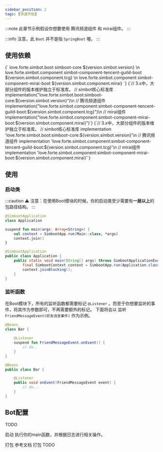 ```yaml
---
sidebar_position: 2
tags: [快速开始]
---
```


:::note
此章节示例假设你想要使用 腾讯频道组件 和 mirai组件。
:::


:::info
注意，此 `Boot` 并不是指 `SpringBoot` 喔。
:::


## 使用依赖



<Tabs groupId="use-dependency">
<TabItem value="Maven" label="Maven" default>
<CodeBlock language="xml">
{`<!-- simbot核心标准库 -->
<dependency>
    <groupId>love.forte.simbot.boot</groupId>
    <artifactId>simboot-core</artifactId>
    <version>${version.simbot.version}</version>
</dependency>\n
<!-- 腾讯频道组件 -->
<dependency>
    <groupId>love.forte.simbot.component</groupId>
    <artifactId>simbot-component-tencent-guild-boot</artifactId>
    <version>${version.simbot.component.tcg}</version>
</dependency>\n
<!-- mirai组件 -->
<dependency>
    <groupId>love.forte.simbot.component</groupId>
    <artifactId>simbot-component-mirai-boot</artifactId>
    <version>${version.simbot.component.mirai}</version>
</dependency>`}
</CodeBlock>
</TabItem>

<TabItem value="Gradle Kotlin DSL" label="Gradle Kotlin DSL">
<CodeBlock language="kotlin">
{`// 3.x中，大部分组件的版本维护独立于标准库。
// simbot核心标准库
implementation("love.forte.simbot.boot:simboot-core:${version.simbot.version}")\n
// 腾讯频道组件
implementation("love.forte.simbot.component:simbot-component-tencent-guild-boot:${version.simbot.component.tcg}")\n
// mirai组件
implementation("love.forte.simbot.component:simbot-component-mirai-boot:${version.simbot.component.mirai}")`}
</CodeBlock>
</TabItem>

<TabItem value="Gradle Groovy" label="Gradle Groovy">
<CodeBlock language="groovy">
{`// 3.x中，大部分组件的版本维护独立于标准库。
// simbot核心标准库
implementation 'love.forte.simbot.boot:simboot-core:${version.simbot.version}'\n
// 腾讯频道组件
implementation 'love.forte.simbot.component:simbot-component-tencent-guild-boot:${version.simbot.component.tcg}'\n
// mirai组件
implementation 'love.forte.simbot.component:simbot-component-mirai-boot:${version.simbot.component.mirai}'`}
</CodeBlock>
</TabItem>
</Tabs>


## 使用
### 启动类

:::caution
⚠️ 注意：在使用Boot模块的时候，你的启动类至少需要有**一层以上**的包路径结构。
:::


<Tabs groupId="code">
<TabItem value="Kotlin" default>

```kotlin title="Application.kt"
@SimbootApplication 
class Application

suspend fun main(args: Array<String>) {
    val context = SimbootApp.run(Main::class, *args)
    context.join()
}
```

</TabItem>
<TabItem value="Java">

```java title="Application.java"
@SimbootApplication
public class Application {
    public static void main(String[] args) throws SimbootApplicationException {
        final SimbootContext context = SimbootApp.run(Application.class, args);
        context.joinBlocking();
    }
}
```

</TabItem>
</Tabs>


### 监听函数
在Boot模块下，所有的监听函数都需要标记 `@Listener` 。而至于你想要监听的事件，将其作为参数即可，不再需要额外的标记。
下面将会以 监听 `FriendMessageEvent(好友消息事件)` 作为示例。 


<Tabs groupId="code">
<TabItem value="kotlin" default>

```kotlin title="Bar.kt"
@Beans
class Bar {
    
    @Listener
    suspend fun FriendMessageEvent.onEvent() {
        // do..
    }
}
```

</TabItem>
<TabItem value="Java">

```java title="Bar.java"
@Beans
public class Bar {

    @Listener
    public void onEvent(FriendMessageEvent event) {
        // do...
    }
}
```

</TabItem>
</Tabs>


## Bot配置
TODO

启动
执行你的main函数，并根据日志进行相关操作。


打包
参考文档  打包 TODO
